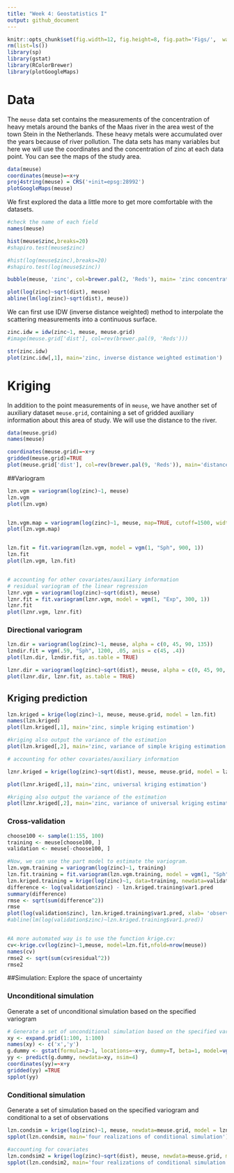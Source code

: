 ```yaml
---
title: "Week 4: Geostatistics I"
output: github_document
---
```


```r
knitr::opts_chunk$set(fig.width=12, fig.height=8, fig.path='Figs/',  warning=FALSE, message=FALSE)
rm(list=ls())
library(sp)
library(gstat)
library(RColorBrewer)
library(plotGoogleMaps)
```
# Data

The `meuse` data set contains the measurements of the concentration of
heavy metals around the banks of the Maas river in the area west of the
town Stein in the Netherlands. These heavy metals were accumulated over the
years because of river pollution. The data sets has many variables but here
we will use the coordinates and the concentration of zinc at each data
point. You can see the maps of the study area. 

```r
data(meuse)
coordinates(meuse)=~x+y
proj4string(meuse) = CRS('+init=epsg:28992')
plotGoogleMaps(meuse)
```

We first explored the data a little more to get more comfortable with the
datasets. 

```r

#check the name of each field
names(meuse)

hist(meuse$zinc,breaks=20)
#shapiro.test(meuse$zinc)

#hist(log(meuse$zinc),breaks=20)
#shapiro.test(log(meuse$zinc))

bubble(meuse, 'zinc', col=brewer.pal(2, 'Reds'), main= 'zinc concentrations (ppm)')

plot(log(zinc)~sqrt(dist), meuse)
abline(lm(log(zinc)~sqrt(dist), meuse))
```
We can first use IDW (inverse distance weighted) method to interpolate the
scattering measurements into a continuous surface. 

```r
zinc.idw = idw(zinc~1, meuse, meuse.grid)
#image(meuse.grid['dist'], col=rev(brewer.pal(9, 'Reds')))

str(zinc.idw)
plot(zinc.idw[,1], main='zinc, inverse distance weighted estimation')
```

# Kriging

In addition to the point measurements of in `meuse`, we have another set of
auxiliary dataset `meuse.grid`, containing a set of gridded auxiliary
information about this area of study. We will use the distance to the
river. 

```r
data(meuse.grid)
names(meuse)

coordinates(meuse.grid)=~x+y
gridded(meuse.grid)=TRUE 
plot(meuse.grid['dist'], col=rev(brewer.pal(9, 'Reds')), main='distance to river (m)')

```

##Variogram

```r
lzn.vgm = variogram(log(zinc)~1, meuse)
lzn.vgm
plot(lzn.vgm)


lzn.vgm.map = variogram(log(zinc)~1, meuse, map=TRUE, cutoff=1500, width=100)
plot(lzn.vgm.map)


lzn.fit = fit.variogram(lzn.vgm, model = vgm(1, "Sph", 900, 1))
lzn.fit
plot(lzn.vgm, lzn.fit)


# accounting for other covariates/auxiliary information
# residual variogram of the linear regression
lznr.vgm = variogram(log(zinc)~sqrt(dist), meuse)
lznr.fit = fit.variogram(lznr.vgm, model = vgm(1, "Exp", 300, 1))
lznr.fit
plot(lznr.vgm, lznr.fit)
```

### Directional variogram

```r
lzn.dir = variogram(log(zinc)~1, meuse, alpha = c(0, 45, 90, 135))
lzndir.fit = vgm(.59, "Sph", 1200, .05, anis = c(45, .4))
plot(lzn.dir, lzndir.fit, as.table = TRUE)

lznr.dir = variogram(log(zinc)~sqrt(dist), meuse, alpha = c(0, 45, 90, 135))
plot(lznr.dir, lznr.fit, as.table = TRUE)
```


## Kriging prediction

```r
lzn.kriged = krige(log(zinc)~1, meuse, meuse.grid, model = lzn.fit)
names(lzn.kriged)
plot(lzn.kriged[,1], main='zinc, simple kriging estimation')

#kriging also output the variance of the estimation
plot(lzn.kriged[,2], main='zinc, variance of simple kriging estimation')

# accounting for other covariates/auxiliary information

lznr.kriged = krige(log(zinc)~sqrt(dist), meuse, meuse.grid, model = lzn.fit)

plot(lznr.kriged[,1], main='zinc, universal kriging estimation')

#kriging also output the variance of the estimation
plot(lznr.kriged[,2], main='zinc, variance of universal kriging estimation')
```


### Cross-validation 

```r
choose100 <- sample(1:155, 100) 
training <- meuse[choose100, ] 
validation <- meuse[-choose100, ] 

#Now, we can use the part model to estimate the variogram.
lzn.vgm.training = variogram(log(zinc)~1, training)
lzn.fit.training = fit.variogram(lzn.vgm.training, model = vgm(1, "Sph", 900, 1))
lzn.kriged.training = krige(log(zinc)~1, data=training, newdata=validation, model = lzn.fit.training)
difference <- log(validation$zinc) - lzn.kriged.training$var1.pred 
summary(difference)
rmse <- sqrt(sum(difference^2))
rmse
plot(log(validation$zinc), lzn.kriged.training$var1.pred, xlab= 'observed values', ylab='predicted values')
#abline(lm(log(validation$zinc)~lzn.kriged.training$var1.pred))


#A more automated way is to use the function krige.cv: 
cv<-krige.cv(log(zinc)~1,meuse, model=lzn.fit,nfold=nrow(meuse)) 
names(cv)
rmse2 <- sqrt(sum(cv$residual^2))
rmse2
```

##Simulation: Explore the space of uncertainty

### Unconditional simulation

Generate a set of unconditional simulation based on the specified variogram

```r
# Generate a set of unconditional simulation based on the specified variogram
xy <- expand.grid(1:100, 1:100)
names(xy) <- c('x','y')
g.dummy <- gstat(formula=z~1, locations=~x+y, dummy=T, beta=1, model=vgm(psill=0.025, range=5, model='Exp'), nmax=20) 
yy <- predict(g.dummy, newdata=xy, nsim=4)
coordinates(yy)=~x+y
gridded(yy) =TRUE
spplot(yy)
```

### Conditional simulation

Generate a set of simulation based on the specified variogram and
conditional to a set of observations

```r
lzn.condsim = krige(log(zinc)~1, meuse, newdata=meuse.grid, model = lzn.fit, nmax = 30, nsim = 4)
spplot(lzn.condsim, main='four realizations of conditional simulation')

#accounting for covariates
lzn.condsim2 = krige(log(zinc)~sqrt(dist), meuse, newdata=meuse.grid, model = lznr.fit, nmax = 30, nsim = 4)
spplot(lzn.condsim2, main='four realizations of conditional simulation')
```


